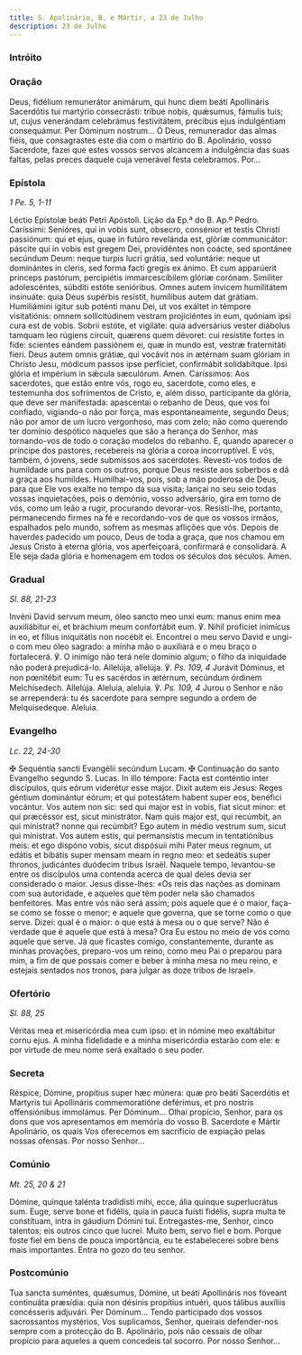 ```yaml
---
title: S. Apolinário, B. e Mártir, a 23 de Julho
description: 23 de Julho
---
```



### Intróito

<LinkCard
  title="Missa Mártir Pontífice"
  href="/missal/comum/3martirpontifice#intróito"
/>

### Oração

<div class="side-by-side not-content">
  <span>
    Deus, fidélium remunerátor animárum, qui hunc diem beáti Apollináris
    Sacerdótis tui martýrio consecrásti: tríbue nobis, quǽsumus, fámulis tuis;
    ut, cujus venerándam celebrámus festivitátem, précibus ejus indulgéntiam
    consequámur. Per Dóminum nostrum...
  </span>
  <span>
    Ó Deus, remunerador das almas fiéis, que consagrastes este dia com o
    martírio do B. Apolinário, vosso Sacerdote, fazei que estes vossos servos
    alcancem a indulgência das suas faltas, pelas preces daquele cuja venerável
    festa celebramos. Por...
  </span>
</div>

### Epístola

<em>1 Pe. 5, 1-11</em>

<div class="side-by-side not-content">
  <span>Léctio Epístolæ beáti Petri Apóstoli.</span>
  <span>Lição da Ep.ª do B. Ap.º Pedro.</span>
  <span>
    Caríssimi: Senióres, qui in vobis sunt, obsecro, consénior et testis Christi
    passiónum: qui et ejus, quae in futúro revelánda est, glóriæ communicátor:
    páscite qui in vobis est gregem Dei, providéntes non coácte, sed spontánee
    secúndum Deum: neque turpis lucri grátia, sed voluntárie: neque ut
    dominántes in cleris, sed forma facti gregis ex ánimo. Et cum apparúerit
    princeps pastórum, percipiétis immarcescíbilem glóriæ corónam. Simíliter
    adolescéntes, súbditi estóte senióribus. Omnes autem ínvicem humilitátem
    insinuáte: quia Deus supérbis resístit, humílibus autem dat grátiam.
    Humiliámini ígitur sub poténti manu Dei, ut vos exáltet in témpore
    visitatiónis: omnem sollicitúdinem vestram projiciéntes in eum, quóniam ipsi
    cura est de vobis. Sobrii estóte, et vigiláte: quia adversárius vester
    diábolus tamquam leo rúgiens círcuit, quærens quem dévoret: cui resístite
    fortes in fide: scientes eándem passiónem ei, quæ in mundo est, vestræ
    fraternitáti fíeri. Deus autem omnis grátiæ, qui vocávit nos in ætérnam suam
    glóriam in Christo Jesu, módicum passos ipse perfíciet, confirmábit
    solidabítque. Ipsi glória et impérium in sǽcula sæculórum. Amen.
  </span>
  <span>
    Caríssimos: Aos sacerdotes, que estão entre vós, rogo eu, sacerdote, como
    eles, e testemunha dos sofrimentos de Cristo, e, além disso, participante da
    glória, que deve ser manifestada: apascentai o rebanho de Deus, que vos foi
    confiado, vigiando-o não por força, mas espontaneamente, segundo Deus; não
    por amor de um lucro vergonhoso, mas com zelo; não como querendo ter domínio
    despótico naqueles que são a herança do Senhor, mas tornando-vos de todo o
    coração modelos do rebanho. E, quando aparecer o príncipe dos pastores,
    recebereis na glória a coroa incorruptível. E vós, também, ó jovens, sede
    submissos aos sacerdotes. Revesti-vos todos de humildade uns para com os
    outros, porque Deus resiste aos soberbos e dá a graça aos humildes.
    Humilhai-vos, pois, sob a mão poderosa de Deus, para que Ele vos exalte no
    tempo da sua visita; lançai no seu seio todas vossas inquietações, pois o
    demónio, vosso adversário, gira em torno de vós, como um leão a rugir,
    procurando devorar-vos. Resisti-lhe, portanto, permanecendo firmes na fé e
    recordando-vos de que os vossos irmãos, espalhados pelo mundo, sofrem as
    mesmas aflições que vós. Depois de haverdes padecido um pouco, Deus de toda
    a graça, que nos chamou em Jesus Cristo à eterna glória, vos aperfeiçoará,
    confirmará e consolidará. A Ele seja dada glória e homenagem em todos os
    séculos dos séculos. Amen.
  </span>
</div>

### Gradual

<em>Sl. 88, 21-23</em>

<div class="side-by-side not-content">
  <span>
    Invéni David servum meum, óleo sancto meo unxi eum: manus enim mea
    auxiliábitur ei, et bráchium meum confortábit eum. ℣. Nihil profíciet
    inimícus in eo, et fílius iniquitátis non nocébit ei.
  </span>
  <span>
    Encontrei o meu servo David e ungi-o com meu óleo sagrado: a minha mão o
    auxiliará e o meu braço o fortalecerá. ℣. O inimigo não terá nele domínio
    algum; o filho da iniquidade não poderá prejudicá-lo.
  </span>
  <span>
    Allelúja, allelúja. ℣. <em>Ps. 109, 4</em> Jurávit Dóminus, et non pœnitébit
    eum: Tu es sacérdos in ætérnum, secúndum órdinem Melchísedech. Allelúja.
  </span>
  <span>
    Aleluia, aleluia. ℣. <em>Ps. 109, 4</em> Jurou o Senhor e não se
    arrependerá: tu és sacerdote para sempre segundo a ordem de Melquisedeque.
    Aleluia.
  </span>
</div>

### Evangelho

<em>Lc. 22, 24-30</em>

<div class="side-by-side not-content">
  <span>
    <span class="cross text-red-500">✠</span> Sequéntia sancti Evangélii
    secúndum Lucam.
  </span>
  <span>
    <span class="cross text-red-500">✠</span> Continuação do santo Evangelho
    segundo S. Lucas.
  </span>
  <span>
    In illo témpore: Facta est conténtio inter discípulos, quis eórum viderétur
    esse major. Dixit autem eis Jesus: Reges géntium dominántur eórum; et qui
    potestátem habent super eos, benéfici vocántur. Vos autem non sic: sed qui
    major est in vobis, fiat sicut minor: et qui præcéssor est, sicut
    ministrátor. Nam quis major est, qui recúmbit, an qui mínistrat? nonne qui
    recúmbit? Ego autem in médio vestrum sum, sicut qui mínistrat. Vos autem
    estis, qui permansístis mecum in tentatiónibus meis: et ego dispóno vobis,
    sicut dispósuii mihi Pater meus regnum, ut edátis et bibátis super mensam
    meam in regno meo: et sedeátis super thronos, judicántes duódecim tribus
    Israël.
  </span>
  <span>
    Naquele tempo, levantou-se entre os discípulos uma contenda acerca de qual
    deles devia ser considerado o maior. Jesus disse-lhes: «Os reis das nações
    as dominam com sua autoridade, e aqueles que têm poder nela são chamados
    benfeitores. Mas entre vós não será assim; pois aquele que é o maior,
    faça-se como se fosse o menor; e aquele que governa, que se torne como o que
    serve. Dizei: qual é o maior: o que está à mesa ou o que serve? Não é
    verdade que é aquele que está à mesa? Ora Eu estou no meio de vós como
    aquele que serve. Já que ficastes comigo, constantemente, durante as minhas
    provações, preparo-vos um reino, como meu Pai o preparou para mim, a fim de
    que possais comer e beber à minha mesa no meu reino, e estejais sentados nos
    tronos, para julgar as doze tribos de Israel».
  </span>
</div>

### Ofertório

<em>Sl. 88, 25</em>

<div class="side-by-side not-content">
  <span>
    Véritas mea et misericórdia mea cum ipso: et in nómine meo exaltábitur cornu
    ejus.
  </span>
  <span>
    A minha fidelidade e a minha misericórdia estarão com ele: e por virtude de
    meu nome será exaltado o seu poder.
  </span>
</div>

### Secreta

<div class="side-by-side not-content">
  <span>
    Réspice, Dómine, propítius super hæc múnera: quæ pro beáti Sacerdótis et
    Martyris tui Apollináris commemoratióne deférimus, et pro nostris
    offensiónibus immolámus. Per Dóminum...
  </span>
  <span>
    Olhai propício, Senhor, para os dons que vos apresentamos em memória do
    vosso B. Sacerdote e Mártir Apolinário, os quais Vos oferecemos em
    sacrifício de expiação pelas nossas ofensas. Por nosso Senhor...
  </span>
</div>

### Comúnio

<em>Mt. 25, 20 & 21</em>

<div class="side-by-side not-content">
  <span>
    Dómine, quinque talénta tradidísti mihi, ecce, ália quinque superlucrátus
    sum. Euge, serve bone et fidélis, quia in pauca fuísti fidélis, supra multa
    te constítuam, intra in gáudium Dómini tui.
  </span>
  <span>
    Entregastes-me, Senhor, cinco talentos; eis outros cinco que lucrei. Muito
    bem, servo fiel e bom. Porque foste fiel em bens de pouca importância, eu te
    estabelecerei sobre bens mais importantes. Entra no gozo do teu senhor.
  </span>
</div>

### Postcomúnio

<div class="side-by-side not-content">
  <span>
    Tua sancta suméntes, quǽsumus, Dómine, ut beáti Apollináris nos fóveant
    continuáta præsídia: quia non désinis propítius intuéri, quos tálibus
    auxíliis concésseris adjuvári. Per Dóminum...
  </span>
  <span>
    Tendo participado dos vossos sacrossantos mystérios, Vos suplicamos, Senhor,
    queirais defender-nos sempre com a protecção do B. Apolinário, pois não
    cessais de olhar propício para aqueles a quem concedeis tal socorro. Por
    nosso Senhor...
  </span>
</div>
